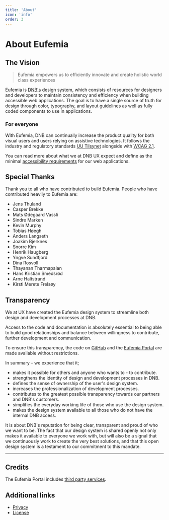 ```yaml
---
title: 'About'
icon: 'info'
order: 3
---
```



# About Eufemia

## The Vision

> Eufemia empowers us to efficiently innovate and create holistic world class experiences

Eufemia is [DNB's](https://www.dnb.no/) design system, which consists of resources for designers and developers to maintain consistency and efficiency when building accessible web applications. The goal is to have a single source of truth for design through color, typography, and layout guidelines as well as fully coded components to use in applications.

### For everyone

With Eufemia, DNB can continually increase the product quality for both visual users and users relying on assistive technologies. It follows the industry and regulatory standards [UU Tilsynet](https://www.uutilsynet.no/) alongside with [WCAG 2.1](https://www.w3.org/TR/WCAG21/).

You can read more about what we at DNB UX expect and define as the minimal [accessibility requirements](/uilib/usage/accessibility) for our web applications.

<WelcomeAdvice />

## Special Thanks

Thank you to all who have contributed to build Eufemia. People who have contributed heavily to Eufemia are:

- Jens Thuland
- Casper Brekke
- Mats Ødegaard Vassli
- Sindre Marken
- Kevin Murphy
- Tobias Høegh
- Anders Langseth
- Joakim Bjerknes
- Snorre Kim
- Henrik Haugberg
- Yngve Sundfjord
- Dina Rosvoll
- Thayanan Tharmapalan
- Hans Kristian Smedsrød
- Arne Haltstrand
- Kirsti Merete Frelsøy

## Transparency

We at UX have created the Eufemia design system to streamline both design and development processes at DNB.

Access to the code and documentation is absolutely essential to being able to build good relationships and balance between willingness to contribute, further development and communication.

To ensure this transparency, the code on [GitHub](http://github.com/dnbexperience/eufemia) and the [Eufemia Portal](/) are made available without restrictions.

In summary – we experience that it;

- makes it possible for others and anyone who wants to - to contribute.
- strengthens the identity of design and development processes in DNB.
- defines the sense of ownership of the user's design system.
- increases the professionalization of development processes.
- contributes to the greatest possible transparency towards our partners and DNB's customers.
- simplifies the everyday working life of those who use the design system.
- makes the design system available to all those who do not have the internal DNB access.

It is about DNB's reputation for being clear, transparent and proud of who we want to be. The fact that our design system is shared openly not only makes it available to everyone we work with, but will also be a signal that we continuously work to create the very best solutions, and that this open design system is a testament to our commitment to this mandate.

---

## Credits

The Eufemia Portal includes [third party services](/design-system/credits).

## Additional links

- [Privacy](/design-system/privacy)
- [License](/license)
